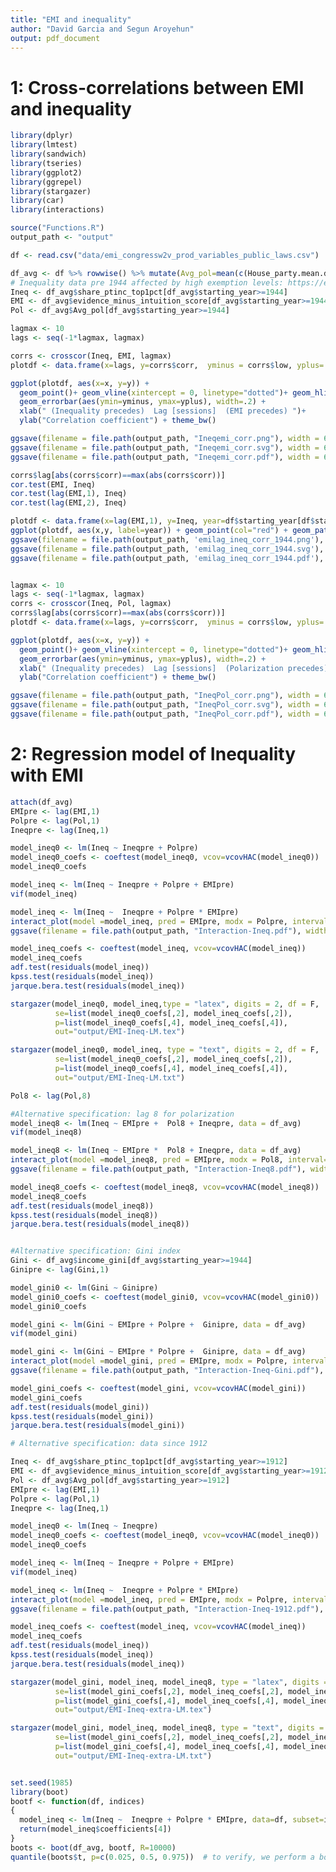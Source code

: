 ```yaml
---
title: "EMI and inequality"
author: "David Garcia and Segun Aroyehun"
output: pdf_document
---
```


# 1: Cross-correlations between EMI and inequality

```r
library(dplyr)
library(lmtest)
library(sandwich)
library(tseries)
library(ggplot2)
library(ggrepel)
library(stargazer)
library(car)
library(interactions)

source("Functions.R")
output_path <- "output"

df <- read.csv("data/emi_congressw2v_prod_variables_public_laws.csv")

df_avg <- df %>% rowwise() %>% mutate(Avg_pol=mean(c(House_party.mean.diff.d1, Senate_party.mean.diff.d1), na.rm=T))
# Inequality data pre 1944 affected by high exemption levels: https://eml.berkeley.edu/~saez/pikettyqje.pdf
Ineq <- df_avg$share_ptinc_top1pct[df_avg$starting_year>=1944]
EMI <- df_avg$evidence_minus_intuition_score[df_avg$starting_year>=1944]
Pol <- df_avg$Avg_pol[df_avg$starting_year>=1944]

lagmax <- 10
lags <- seq(-1*lagmax, lagmax)

corrs <- crosscor(Ineq, EMI, lagmax)
plotdf <- data.frame(x=lags, y=corrs$corr,  yminus = corrs$low, yplus= corrs$high)

ggplot(plotdf, aes(x=x, y=y)) + 
  geom_point()+ geom_vline(xintercept = 0, linetype="dotted")+ geom_hline(yintercept = 0, linetype="dotted")+
  geom_errorbar(aes(ymin=yminus, ymax=yplus), width=.2) +
  xlab(" (Inequality precedes)  Lag [sessions]  (EMI precedes) ")+
  ylab("Correlation coefficient") + theme_bw()

ggsave(filename = file.path(output_path, "Ineqemi_corr.png"), width = 6.5, height = 3, dpi = 300)
ggsave(filename = file.path(output_path, "Ineqemi_corr.svg"), width = 6.5, height = 3, dpi = 300, device = "svg")
ggsave(filename = file.path(output_path, "Ineqemi_corr.pdf"), width = 6.5, height = 3, dpi = 300, device = "pdf")

corrs$lag[abs(corrs$corr)==max(abs(corrs$corr))]
cor.test(EMI, Ineq)
cor.test(lag(EMI,1), Ineq)
cor.test(lag(EMI,2), Ineq)

plotdf <- data.frame(x=lag(EMI,1), y=Ineq, year=df$starting_year[df$starting_year>=1944])
ggplot(plotdf, aes(x,y, label=year)) + geom_point(col="red") + geom_path(col="red") + geom_text_repel(direction="y",size=3) + geom_smooth() + xlab("EMI score (lagged one session)") + ylab("Inequality (top 1%)") + theme_bw() 
ggsave(filename = file.path(output_path, 'emilag_ineq_corr_1944.png'), width = 7, height = 5, dpi = 300)
ggsave(filename = file.path(output_path, 'emilag_ineq_corr_1944.svg'), width = 7, height = 5, dpi = 300, device = "svg")
ggsave(filename = file.path(output_path, 'emilag_ineq_corr_1944.pdf'), width = 7, height = 5, dpi = 300, device = "pdf")


lagmax <- 10
lags <- seq(-1*lagmax, lagmax)
corrs <- crosscor(Ineq, Pol, lagmax)
corrs$lag[abs(corrs$corr)==max(abs(corrs$corr))]
plotdf <- data.frame(x=lags, y=corrs$corr,  yminus = corrs$low, yplus= corrs$high)

ggplot(plotdf, aes(x=x, y=y)) + 
  geom_point()+ geom_vline(xintercept = 0, linetype="dotted")+ geom_hline(yintercept = 0, linetype="dotted")+
  geom_errorbar(aes(ymin=yminus, ymax=yplus), width=.2) +
  xlab(" (Inequality precedes)  Lag [sessions]  (Polarization precedes)")+
  ylab("Correlation coefficient") + theme_bw()

ggsave(filename = file.path(output_path, "IneqPol_corr.png"), width = 6.5, height = 3, dpi = 300)
ggsave(filename = file.path(output_path, "IneqPol_corr.svg"), width = 6.5, height = 3, dpi = 300, device = "svg")
ggsave(filename = file.path(output_path, "IneqPol_corr.pdf"), width = 6.5, height = 3, dpi = 300, device = "pdf")

```

# 2: Regression model of Inequality with EMI

```r

attach(df_avg)
EMIpre <- lag(EMI,1)
Polpre <- lag(Pol,1)
Ineqpre <- lag(Ineq,1)

model_ineq0 <- lm(Ineq ~ Ineqpre + Polpre) 
model_ineq0_coefs <- coeftest(model_ineq0, vcov=vcovHAC(model_ineq0))
model_ineq0_coefs

model_ineq <- lm(Ineq ~ Ineqpre + Polpre + EMIpre)
vif(model_ineq)

model_ineq <- lm(Ineq ~  Ineqpre + Polpre * EMIpre)
interact_plot(model =model_ineq, pred = EMIpre, modx = Polpre, interval=TRUE)
ggsave(filename = file.path(output_path, "Interaction-Ineq.pdf"), width = 6.5, height = 5, dpi = 300, device = "pdf")

model_ineq_coefs <- coeftest(model_ineq, vcov=vcovHAC(model_ineq))
model_ineq_coefs
adf.test(residuals(model_ineq))
kpss.test(residuals(model_ineq))
jarque.bera.test(residuals(model_ineq))

stargazer(model_ineq0, model_ineq,type = "latex", digits = 2, df = F, 
          se=list(model_ineq0_coefs[,2], model_ineq_coefs[,2]),
          p=list(model_ineq0_coefs[,4], model_ineq_coefs[,4]),
          out="output/EMI-Ineq-LM.tex")

stargazer(model_ineq0, model_ineq, type = "text", digits = 2, df = F, 
          se=list(model_ineq0_coefs[,2], model_ineq_coefs[,2]),
          p=list(model_ineq0_coefs[,4], model_ineq_coefs[,4]),
          out="output/EMI-Ineq-LM.txt")
```

```r
Pol8 <- lag(Pol,8)

#Alternative specification: lag 8 for polarization
model_ineq8 <- lm(Ineq ~ EMIpre +  Pol8 + Ineqpre, data = df_avg) 
vif(model_ineq8)

model_ineq8 <- lm(Ineq ~ EMIpre *  Pol8 + Ineqpre, data = df_avg) 
interact_plot(model =model_ineq8, pred = EMIpre, modx = Pol8, interval=TRUE)
ggsave(filename = file.path(output_path, "Interaction-Ineq8.pdf"), width = 6.5, height = 5, dpi = 300, device = "pdf")

model_ineq8_coefs <- coeftest(model_ineq8, vcov=vcovHAC(model_ineq8))
model_ineq8_coefs
adf.test(residuals(model_ineq8))
kpss.test(residuals(model_ineq8))
jarque.bera.test(residuals(model_ineq8))


#Alternative specification: Gini index
Gini <- df_avg$income_gini[df_avg$starting_year>=1944]
Ginipre <- lag(Gini,1)

model_gini0 <- lm(Gini ~ Ginipre) 
model_gini0_coefs <- coeftest(model_gini0, vcov=vcovHAC(model_gini0))
model_gini0_coefs

model_gini <- lm(Gini ~ EMIpre + Polpre +  Ginipre, data = df_avg) 
vif(model_gini)

model_gini <- lm(Gini ~ EMIpre * Polpre +  Ginipre, data = df_avg) 
interact_plot(model =model_gini, pred = EMIpre, modx = Polpre, interval=TRUE)
ggsave(filename = file.path(output_path, "Interaction-Ineq-Gini.pdf"), width = 6.5, height = 5, dpi = 300, device = "pdf")

model_gini_coefs <- coeftest(model_gini, vcov=vcovHAC(model_gini))
model_gini_coefs
adf.test(residuals(model_gini))
kpss.test(residuals(model_gini))
jarque.bera.test(residuals(model_gini))

# Alternative specification: data since 1912

Ineq <- df_avg$share_ptinc_top1pct[df_avg$starting_year>=1912]
EMI <- df_avg$evidence_minus_intuition_score[df_avg$starting_year>=1912]
Pol <- df_avg$Avg_pol[df_avg$starting_year>=1912]
EMIpre <- lag(EMI,1)
Polpre <- lag(Pol,1)
Ineqpre <- lag(Ineq,1)

model_ineq0 <- lm(Ineq ~ Ineqpre) 
model_ineq0_coefs <- coeftest(model_ineq0, vcov=vcovHAC(model_ineq0))
model_ineq0_coefs

model_ineq <- lm(Ineq ~ Ineqpre + Polpre + EMIpre)
vif(model_ineq)

model_ineq <- lm(Ineq ~  Ineqpre + Polpre * EMIpre)
interact_plot(model =model_ineq, pred = EMIpre, modx = Polpre, interval=TRUE)
ggsave(filename = file.path(output_path, "Interaction-Ineq-1912.pdf"), width = 6.5, height = 5, dpi = 300, device = "pdf")

model_ineq_coefs <- coeftest(model_ineq, vcov=vcovHAC(model_ineq))
model_ineq_coefs
adf.test(residuals(model_ineq))
kpss.test(residuals(model_ineq))
jarque.bera.test(residuals(model_ineq))

stargazer(model_gini, model_ineq, model_ineq8, type = "latex", digits = 2, df = F, 
          se=list(model_gini_coefs[,2], model_ineq_coefs[,2], model_ineq8_coefs[,2]),
          p=list(model_gini_coefs[,4], model_ineq_coefs[,4], model_ineq8_coefs[,4]),
          out="output/EMI-Ineq-extra-LM.tex")

stargazer(model_gini, model_ineq, model_ineq8, type = "text", digits = 2, df = F, 
          se=list(model_gini_coefs[,2], model_ineq_coefs[,2], model_ineq8_coefs[,2]),
          p=list(model_gini_coefs[,4], model_ineq_coefs[,4], model_ineq8_coefs[,4]),
          out="output/EMI-Ineq-extra-LM.txt")


set.seed(1985)
library(boot)
bootf <- function(df, indices)
{
  model_ineq <- lm(Ineq ~  Ineqpre + Polpre * EMIpre, data=df, subset=indices)
  return(model_ineq$coefficients[4])
}
boots <- boot(df_avg, bootf, R=10000)
quantile(boots$t, p=c(0.025, 0.5, 0.975))  # to verify, we perform a bootstrapping test, hight part of CI still negative
```


